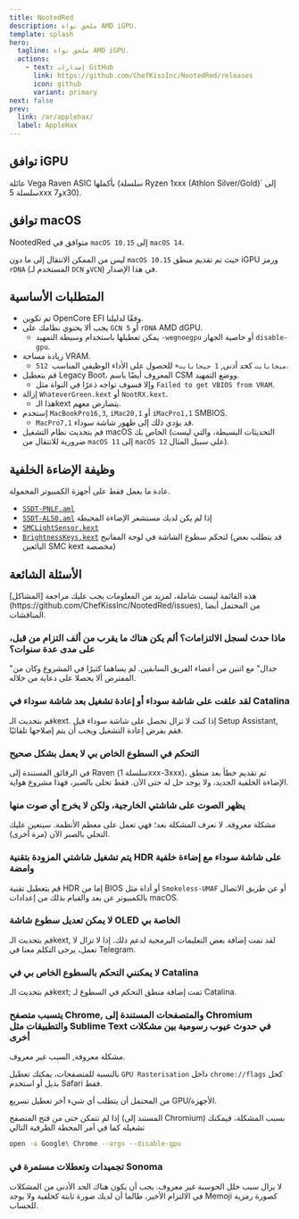 ```yaml
---
title: NootedRed
description: ملحق نواة AMD iGPU.
template: splash
hero:
  tagline: ملحق نواة AMD iGPU.
  actions:
    - text: إصدارات GitHub
      link: https://github.com/ChefKissInc/NootedRed/releases
      icon: github
      variant: primary
next: false
prev:
  link: /ar/applehax/
  label: AppleHax
---
```



## توافق iGPU

عائلة Vega Raven ASIC بأكملها (سلسلة Ryzen 1xxx (Athlon Silver/Gold)` إلى سلسلة 5xxx و7x30).

## توافق macOS

NootedRed متوافق في `macOS 10.15` إلى `macOS 14`.

ليس من الممكن الانتقال إلى ما دون `macOS 10.15` حيث تم تقديم منطق iGPU ورمز `rDNA` (المستخدم لـ `DCN` و`VCN`) في هذا الإصدار.

## المتطلبات الأساسية

- تم تكوين OpenCore EFI وفقًا لدليلنا.
- يجب ألا يحتوي نظامك على `GCN 5` أو `rDNA` AMD dGPU.
  - يمكن تعطيلها باستخدام وسيطة التمهيد `-wegnoegpu` أو خاصية الجهاز `disable-gpu`.
- زيادة مساحة VRAM.
  - `512 ميجابايت` كحد أدنى, `1 جيجابايت+` للحصول على الأداء الوظيفي المناسب.
- قم بتعطيل Legacy Boot، المعروف أيضًا باسم CSM ووضع التمهيد.
  - وإلا فسوف تواجه ذعرًا في النواة مثل `Failed to get VBIOS from VRAM`.
- إزالة `WhateverGreen.kext` أو `NootRX.kext`.
  - هذا الـkext يتضارض معهم.
- إستخدم `MacBookPro16,3`, `iMac20,1` أو `iMacPro1,1` SMBIOS.
  - `MacPro7,1` قد يؤدي ذلك إلى ظهور شاشة سوداء.
- قم بتحديث نظام التشغيل macOS الخاص بك (التحديثات البسيطة، والتي ليست ضرورية للانتقال من `macOS 11` إلى `macOS 12` على سبيل المثال).

## وظيفة الإضاءة الخلفية

عادة ما يعمل فقط على أجهزة الكمبيوتر المحمولة.

- [`SSDT-PNLF.aml`](/Extras/SSDTs/SSDT-PNLF.aml)
- [`SSDT-ALS0.aml`](/Extras/SSDTs/SSDT-ALS0.aml) إذا لم يكن لديك مستشعر الإضاءة المحيطة
- [`SMCLightSensor.kext`](https://github.com/Acidanthera/VirtualSMC)
- [`BrightnessKeys.kext`](https://github.com/Acidanthera/BrightnessKeys) لتحكم سطوع الشاشة في لوحة المفاتيح (قد يتطلب بعض البائعين SMC kext مخصصة)

## الأسئلة الشائعة

<Aside type="danger">
هذه القائمة ليست شاملة، لمزيد من المعلومات يجب عليك مراجعة [المشاكل](https://github.com/ChefKissInc/NootedRed/issues), من المحتمل أيضا المناقشات.
</Aside>

### ماذا حدث لسجل الالتزامات؟ ألم يكن هناك ما يقرب من ألف التزام من قبل، على مدى عدة سنوات؟

"جدال" مع اثنين من أعضاء الفريق السابقين. لم يساهما كثيرًا في المشروع وكان من المفترض ألا يحصلا على دعاية من خلاله.

### لقد علقت على شاشة سوداء أو إعادة تشغيل بعد شاشة سوداء في Catalina

قم بتحديث الـkext. إذا كنت لا تزال تحصل على شاشة سوداء قيل Setup Assistant, فقم بفرض إعادة التشغيل ويجب أن يتم إصلاحها تلقائيًا.

### التحكم في السطوع الخاص بي لا يعمل بشكل صحيح

في الرقائق المستندة إلى Raven (سلسلة 1xxx-3xxx)، تم تقديم خطأ بعد منطق الإضاءة الخلفية الجديد، ولا يوجد حل له حتى الآن. فقط تحلى بالصبر، فهذا مشروع هواية.

### يظهر الصوت على شاشتي الخارجية، ولكن لا يخرج أي صوت منها

مشكلة معروفة. لا نعرف المشكلة بعد؛ فهي تعمل على معظم الأنظمة. سيتعين عليك التحلي بالصبر الآن (مرة أخرى).

### يتم تشغيل شاشتي المزودة بتقنية HDR على شاشة سوداء مع إضاءة خلفية وامضة

قم بتعطيل تقنية HDR إما من BIOS أو أداة مثل `Smokeless-UMAF` أو عن طريق الاتصال بالكمبيوتر عن بعد والقيام بذلك من إعدادات macOS.

### لا يمكن تعديل سطوع شاشة OLED الخاصة بي

قم بتحديث الـkext, لقد تمت إضافة بعض التعليمات البرمجية لدعم ذلك. إذا لا تزال لا تعمل، يرجى التكلم معنا في Telegram.

### لا يمكنني التحكم بالسطوع الخاص بي في Catalina

قم بتحديث الـkext; تمت إضافة منطق التحكم في السطوع لـ Catalina.

### يتسبب متصفح Chrome, والمتصفحات المستندة إلى Chromium والتطبيقات مثل Sublime Text في حدوث عيوب رسومية بين مشكلات أخرى

مشكلة معروفة, السبب غير معروف.

بالنسبة للمتصفحات، يمكنك تعطيل `GPU Rasterisation` داخل `chrome://flags` كحل بديل أو استخدم Safari فقط.

من المحتمل أن يتطلب أي شيء آخر تعطيل تسريع GPU/الأجهزة.

إذا لم تتمكن حتى من فتح المتصفح (المستند إلى Chromium) بسبب المشكلة، فيمكنك تشغيله كما في أمر المحطة الطرفية التالي

```sh
open -a Google\ Chrome --args --disable-gpu
```

### تجميدات وتعطلات مستمرة في Sonoma

لا يزال سبب خلل الحوسبة غير معروف. يجب أن يكون هناك الحد الأدنى من المشكلات في الالتزام الأخير، طالما أن لديك صورة ثابتة كخلفية ولا يوجد Memoji كصورة رمزية للحساب.
